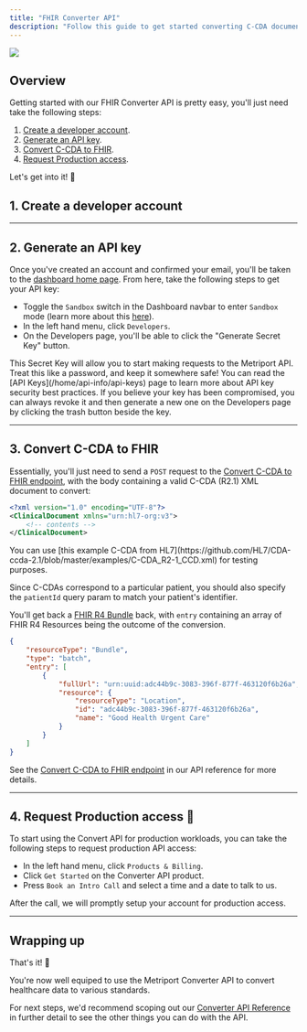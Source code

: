 ```yaml
---
title: "FHIR Converter API"
description: "Follow this guide to get started converting C-CDA documents to FHIR."
---
```


<img className="h-40" src="/images/metriport-logo.png" />

## Overview

Getting started with our FHIR Converter API is pretty easy, you'll just need take the following steps:

1. [Create a developer account](#1-create-a-developer-account).
1. [Generate an API key](#2-generate-an-api-key).
1. [Convert C-CDA to FHIR](#3-convert-c-cda-to-fhir).
1. [Request Production access](#4-request-api-access).


Let's get into it! 🤘

## 1. Create a developer account

<Snippet file="create-dev-account.mdx" />

---

## 2. Generate an API key

Once you've created an account and confirmed your email, you'll be taken to the [dashboard
home page](https://dash.metriport.com/). From here, take the following steps to get your API key:

- Toggle the `Sandbox` switch in the Dashboard navbar to enter `Sandbox` mode (learn more about this [here](/converter-api/more-info/sandbox)).
- In the left hand menu, click `Developers`.
- On the Developers page, you'll be able to click the "Generate Secret Key" button.

<Info>
  This Secret Key will allow you to start making requests to the Metriport API.
  Treat this like a password, and keep it somewhere safe! You can read the [API
  Keys](/home/api-info/api-keys) page to learn more about API key security best practices.
</Info>

<Tip>
  If you believe your key has been compromised, you can always revoke it and then generate a new one
  on the Developers page by clicking the trash button beside the key.
</Tip>

---

## 3. Convert C-CDA to FHIR

Essentially, you'll just need to send a `POST` request to the [Convert C-CDA to FHIR endpoint](/converter-api/api-reference/ccda/ccda-to-fhir),
with the body containing a valid C-CDA (R2.1) XML document to convert:


```xml
<?xml version="1.0" encoding="UTF-8"?>
<ClinicalDocument xmlns="urn:hl7-org:v3">
    <!-- contents -->
</ClinicalDocument>
```

<Tip>
  You can use [this example C-CDA from HL7](https://github.com/HL7/CDA-ccda-2.1/blob/master/examples/C-CDA_R2-1_CCD.xml) for testing purposes.
</Tip>

Since C-CDAs correspond to a particular patient, you should also specify the `patientId` query param to match your patient's identifier. 

You'll get back a [FHIR R4 Bundle](/medical-api/fhir/resources/bundle) back, with `entry` containing an array of FHIR R4 Resources being the outcome of the conversion.

```json
{
    "resourceType": "Bundle",
    "type": "batch",
    "entry": [
        {
            "fullUrl": "urn:uuid:adc44b9c-3083-396f-877f-463120f6b26a",
            "resource": {
                "resourceType": "Location",
                "id": "adc44b9c-3083-396f-877f-463120f6b26a",
                "name": "Good Health Urgent Care"
            }
        }
    ]
}
```

See the [Convert C-CDA to FHIR endpoint](/converter-api/api-reference/ccda/ccda-to-fhir) in our API reference for more details.


---

## 4. Request Production access 🚀

To start using the Convert API for production workloads, you can take the following steps to request production API access:

- In the left hand menu, click `Products & Billing`.
- Click `Get Started` on the Converter API product.
- Press `Book an Intro Call` and select a time and a date to talk to us.

After the call, we will promptly setup your account for production access.

---

## Wrapping up

That's it! 🤘

You're now well equiped to use the Metriport Converter API to convert healthcare data to various standards.

For next steps, we'd recommend scoping out our [Converter API Reference](/converter-api/api-reference/ccda/ccda-to-fhir)
in further detail to see the other things you can do with the API.
